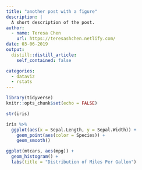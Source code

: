 ```yaml
---
title: "another post with a figure"
description: |
  A short description of the post.
author:
  - name: Teresa Chen
    url: https://teresashchen.netlify.com/
date: 03-06-2019
output:
  distill::distill_article:
    self_contained: false

categories:
  - dataviz
  - rstats
---
```


```r
library(tidyverse)
knitr::opts_chunk$set(echo = FALSE)

```

```r
str(iris)

iris %>% 
  ggplot(aes(x = Sepal.Length, y = Sepal.Width)) +
    geom_point(aes(color = Species)) +
    geom_smooth()

```


<aside>

```r

ggplot(mtcars, aes(mpg)) +
  geom_histogram() +
  labs(title = "Distribution of Miles Per Gallon")
```

</aside>

